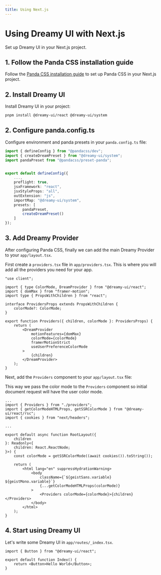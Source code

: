 ```yaml
---
title: Using Next.js
---
```


# Using Dreamy UI with Next.js

Set up Dreamy UI in your Next.js project.

## 1. Follow the Panda CSS installation guide

Follow the [Panda CSS installation guide](https://panda-css.com/docs/installation/nextjs) to set up Panda CSS in your Next.js project.

## 2. Install Dreamy UI

Install Dreamy UI in your project:

```bash
pnpm install @dreamy-ui/react @dreamy-ui/system
```

## 2. Configure panda.config.ts

Configure environment and panda presets in your `panda.config.ts` file:

```ts {2-3, 8-16}
import { defineConfig } from "@pandacss/dev";
import { createDreamPreset } from "@dreamy-ui/system";
import pandaPreset from "@pandacss/preset-panda";


export default defineConfig({
	...,
	preflight: true,
    jsxFramework: "react",
    jsxStyleProps: "all",
    outExtension: "js",
    importMap: "@dreamy-ui/system",
    presets: [
        pandaPreset,
        createDreamPreset()
    ]
});
```

## 3. Add Dreamy Provider

After configuring Panda CSS, finally we can add the main Dreamy Provider to your `app/layout.tsx`.

First create a `providers.tsx` file in `app/providers.tsx`. This is where you will add all the providers you need for your app.

```tsx
"use client";

import { type ColorMode, DreamProvider } from "@dreamy-ui/react";
import { domMax } from "framer-motion";
import type { PropsWithChildren } from "react";

interface ProvidersProps extends PropsWithChildren {
    colorMode?: ColorMode;
}

export function Providers({ children, colorMode }: ProvidersProps) {
    return (
        <DreamProvider
            motionFeatures={domMax}
            colorMode={colorMode}
            framerMotionStrict
            useUserPreferenceColorMode
        >
            {children}
        </DreamProvider>
    );
}
```

Next, add the `Providers` component to your `app/layout.tsx` file:

This way we pass the color mode to the `Providers` component so initial document request will have the user color mode.

```tsx {2-4, 13, 19, 21}
...
import { Providers } from "./providers";
import { getColorModeHTMLProps, getSSRColorMode } from "@dreamy-ui/react/rsc";
import { cookies } from "next/headers";

...

export default async function RootLayout({
    children
}: Readonly<{
    children: React.ReactNode;
}>) {
    const colorMode = getSSRColorMode((await cookies()).toString());

    return (
        <html lang="en" suppressHydrationWarning>
            <body
                className={`${geistSans.variable} ${geistMono.variable}`}
                {...getColorModeHTMLProps(colorMode)}
            >
                <Providers colorMode={colorMode}>{children}</Providers>
            </body>
        </html>
    );
}

```

## 4. Start using Dreamy UI

Let's write some Dreamy UI in `app/routes/_index.tsx`.

```tsx {1, 4}
import { Button } from "@dreamy-ui/react";

export default function Index() {
    return <Button>Hello World</Button>;
}
```
